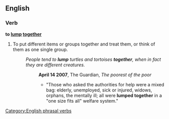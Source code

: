 ==English==

===Verb===
'''to [[lump]] [[together]]'''

# To put different items or groups together and treat them, or think of them as one single group.
#:''People tend to '''lump''' turtles and tortoises '''together''', when in fact they are different creatures.''
#::'''April 14 2007''', The Guardian, ''The poorest of the poor''
#::*"Those who asked the authorities for help were a mixed bag: elderly, unemployed, sick or injured, widows, orphans, the mentally ill; all were '''lumped together''' in a "one size fits all" welfare system."

[[Category:English phrasal verbs]]